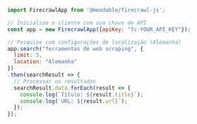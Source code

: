 ```js Node
import FirecrawlApp from '@mendable/firecrawl-js';

// Inicialize o cliente com sua chave de API
const app = new FirecrawlApp({apiKey: "fc-YOUR_API_KEY"});

// Pesquise com configurações de localização (Alemanha)
app.search("ferramentas de web scraping", {
  limit: 5,
  location: "Alemanha"
})
.then(searchResult => {
  // Processar os resultados
  searchResult.data.forEach(result => {
    console.log(`Título: ${result.title}`);
    console.log(`URL: ${result.url}`);
  });
}); 
```
